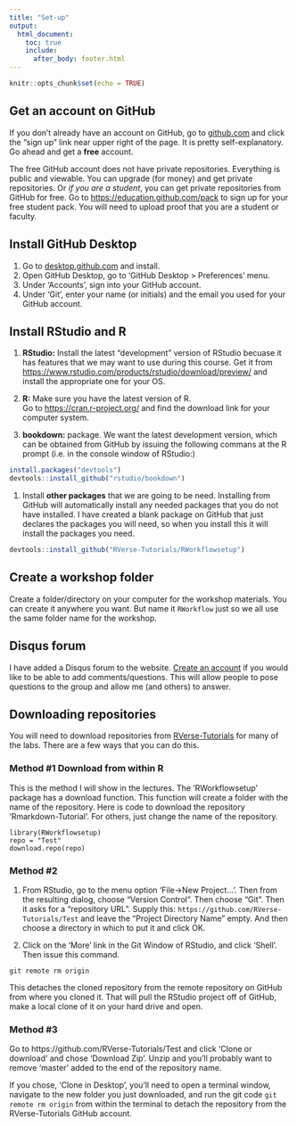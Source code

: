 ```yaml
---
title: "Set-up"
output:
  html_document:
    toc: true
    include:
      after_body: footer.html
---
```


```r
knitr::opts_chunk$set(echo = TRUE)
```

## Get an account on GitHub

If you don't already have an account on GitHub, go to [github.com](github.com) and click the "sign up" link near upper right 
of the page.  It is pretty self-explanatory.  Go ahead and get a **free** account.  

The free GitHub account does not have private repositories.  Everything is public and viewable.  You can upgrade (for money) and get private repositories.  Or _if you are a student_, you can get private repositories from GitHub for free.  Go to [https://education.github.com/pack](https://education.github.com/pack) to sign up for your free student pack.  You will need to upload proof that you are a student or faculty.

## Install GitHub Desktop

1. Go to [desktop.github.com](https://desktop.github.com/) and install.
2. Open GitHub Desktop, go to 'GitHub Desktop > Preferences' menu.  
3. Under 'Accounts', sign into your GitHub account.
3. Under 'Git', enter your name (or initials) and the email you used for your GitHub account.

## Install RStudio and R

1. **RStudio:** Install the latest "development" version of RStudio becuase it has features that we may want to use during this course.  Get it from [https://www.rstudio.com/products/rstudio/download/preview/](https://www.rstudio.com/products/rstudio/download/preview/) and install the appropriate one for your OS.

1. **R:**  Make sure you have the latest version of R.  
Go to [https://cran.r-project.org/](https://cran.r-project.org/) and find the download link for your computer system.

1. **bookdown:** package.  We want the latest development version, which 
can be obtained from GitHub by issuing the following commans at the R prompt (i.e. in the console window of RStudio:)
```r
install.packages("devtools")  
devtools::install_github("rstudio/bookdown")
```

1. Install **other packages** that we are going to be need. Installing from GitHub will automatically install any needed packages that you do not have installed.  I have created a blank package on GitHub that just declares the packages you will need, so when you install this it will install the packages you need.

```r
devtools::install_github("RVerse-Tutorials/RWorkflowsetup")
```

## Create a workshop folder

Create a folder/directory on your computer for the workshop materials.  You can create it anywhere you want.  But name it `RWorkflow` just so we all use the same folder name for the workshop.

## Disqus forum

I have added a Disqus forum to the website.  [Create an account](https://disqus.com/) if you would like to be able to add comments/questions.  This will allow people to pose questions to the group and allow me (and others) to answer.

## Downloading repositories

You will need to download repositories from [RVerse-Tutorials](https://github.com/RVerse-Tutorials) for many of the labs.  There are a few ways that you can do this.

### Method #1 Download from within R

This is the method I will show in the lectures. The 'RWorkflowsetup' package has a download function. This function will create a folder with the name of the repository.  Here is code to download the repository 'Rmarkdown-Tutorial'.  For others, just change the name of the repository.

```
library(RWorkflowsetup)
repo = "Test"
download.repo(repo)
```

### Method #2

1. From RStudio, go to the menu option
'File->New Project...'. Then from the resulting dialog, choose
"Version Control".  Then choose "Git".  Then it asks for a "repository URL".
Supply this: `https://github.com/RVerse-Tutorials/Test` and 
leave the "Project Directory Name" empty.  And then choose a directory 
in which to put it and click OK.

2. Click on the 'More' link in the Git Window of RStudio, and click 'Shell'.  Then issue this command.
```
git remote rm origin
```
This detaches the cloned repository from the remote repository on GitHub from where you cloned it. That will pull the RStudio project off of GitHub, make a local clone
of it on your hard drive and open.

### Method #3

Go to https://github.com/RVerse-Tutorials/Test and click 'Clone or download' and chose 'Download Zip'.  Unzip and you'll probably want to remove  'master' added to the end of the repository name.

If you chose, 'Clone in Desktop', you'll need to open a terminal window, navigate to the new folder you just downloaded, and run the git code `git remote rm origin` from within the terminal to detach the repository from the RVerse-Tutorials GitHub account.

